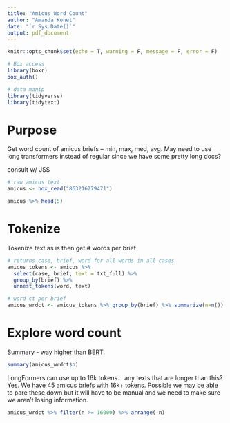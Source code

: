 ```yaml
---
title: "Amicus Word Count"
author: "Amanda Konet"
date: "`r Sys.Date()`"
output: pdf_document
---
```


```r
knitr::opts_chunk$set(echo = T, warning = F, message = F, error = F)

# Box access
library(boxr)
box_auth()

# data manip
library(tidyverse)
library(tidytext)
```

# Purpose

Get word count of amicus briefs -- min, max, med, avg. May need to use long transformers instead of regular since we have some pretty long docs?

consult w/ JSS

```r
# raw amicus text
amicus <- box_read("863216279471")

amicus %>% head(5)
```

# Tokenize

Tokenize text as is then get # words per brief

```r
# returns case, brief, word for all words in all cases
amicus_tokens <- amicus %>% 
  select(case, brief, text = txt_full) %>%
  group_by(brief) %>% 
  unnest_tokens(word, text)

# word ct per brief
amicus_wrdct <- amicus_tokens %>% group_by(brief) %>% summarize(n=n())
```


# Explore word count

Summary - way higher than BERT. 

```r
summary(amicus_wrdct$n)
```


LongFormers can use up to 16k tokens... any texts that are longer than this? Yes. We have 45 amicus briefs with 16k+ tokens. Possible we may be able to pare these down but it will have to be manual and we need to make sure we aren't losing information. 


```r
amicus_wrdct %>% filter(n >= 16000) %>% arrange(-n)
```

